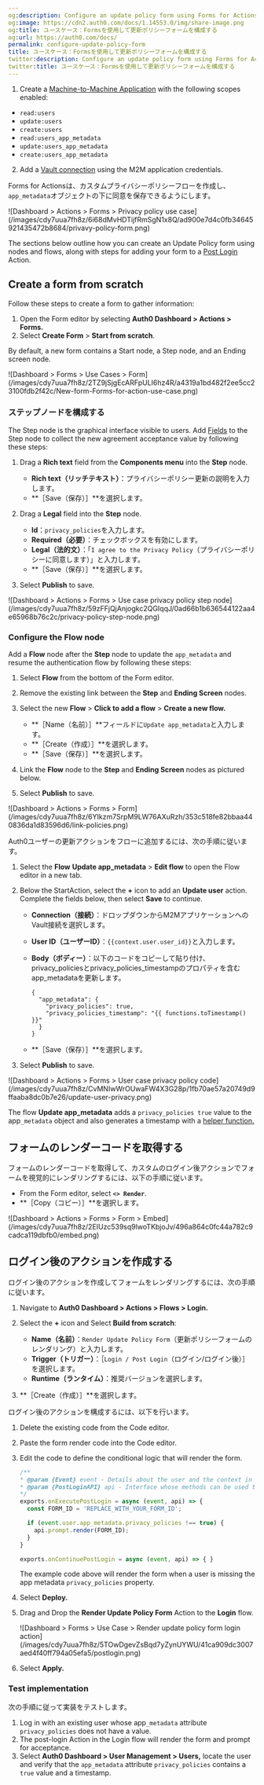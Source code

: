 ```yaml
---
og:description: Configure an update policy form using Forms for Actions
og:image: https://cdn2.auth0.com/docs/1.14553.0/img/share-image.png
og:title: ユースケース：Formsを使用して更新ポリシーフォームを構成する
og:url: https://auth0.com/docs/
permalink: configure-update-policy-form
title: ユースケース：Formsを使用して更新ポリシーフォームを構成する
twitter:description: Configure an update policy form using Forms for Actions
twitter:title: ユースケース：Formsを使用して更新ポリシーフォームを構成する
---
```


<Card title="Before you start">

1. Create a [Machine-to-Machine Application](/docs/get-started/auth0-overview/create-applications/machine-to-machine-apps) with the following scopes enabled:

* `read:users`
* `update:users`
* `create:users`
* `read:users_app_metadata`
* `update:users_app_metadata`
* `create:users_app_metadata`

2. Add a [Vault connection](/docs/customize/forms/vault) using the M2M application credentials.

</Card>

Forms for Actionsは、カスタムプライバシーポリシーフローを作成し、`app_metadata`オブジェクトの下に同意を保存できるようにします。

<Frame>![Dashboard > Actions > Forms > Privacy policy use case](/images/cdy7uua7fh8z/6i68dMvHDTijfRmSgN1x8Q/ad900e7d4c0fb34645921435472b8684/privavy-policy-form.png)</Frame>

The sections below outline how you can create an Update Policy form using nodes and flows, along with steps for adding your form to a [Post Login](/docs/customize/actions/explore-triggers/signup-and-login-triggers/login-trigger) Action.

## Create a form from scratch

Follow these steps to create a form to gather information:

1. Open the Form editor by selecting **Auth0 Dashboard > Actions > Forms.**
2. Select **Create Form** > **Start from scratch**.

By default, a new form contains a Start node, a Step node, and an Ending screen node.

<Frame>![Dashboard > Forms > Use Cases > Form](/images/cdy7uua7fh8z/2TZ9jSjgEcARFpULI6hz4R/a4319a1bd482f2ee5cc23100fdb2f42c/New-form-Forms-for-action-use-case.png)</Frame>

### ステップノードを構成する

The Step node is the graphical interface visible to users. Add [Fields](/docs/customize/forms/nodes-and-components) to the Step node to collect the new agreement acceptance value by following these steps:

1. Drag a **Rich text** field from the **Components menu** into the **Step** node.

   * **Rich text（リッチテキスト）**：プライバシーポリシー更新の説明を入力します。
   * **［Save（保存）］**を選択します。
2. Drag a **Legal** field into the **Step** node.

   * **Id**：`privacy_policies`を入力します。
   * **Required（必要）**：チェックボックスを有効にします。
   * **Legal（法的文）**：「`I agree to the Privacy Policy`（プライバシーポリシーに同意します）」と入力します。
   * **［Save（保存）］**を選択します。
3. Select **Publish** to save.

<Frame>![Dashboard > Actions > Forms > Use case privacy policy step node](/images/cdy7uua7fh8z/59zFFjQjAnjogkc2QGIqqJ/0ad66b1b636544122aa4e65968b76c2c/privacy-policy-step-node.png)</Frame>

### Configure the Flow node

Add a **Flow** node after the **Step** node to update the `app_metadata` and resume the authentication flow by following these steps:

1. Select **Flow** from the bottom of the Form editor.
2. Remove the existing link between the **Step** and **Ending Screen** nodes.
3. Select the new **Flow** > **Click to add a flow** > **Create a new flow.**

   * **［Name（名前）］**フィールドに`Update app_metadata`と入力します。
   * **［Create（作成）］**を選択します。
   * **［Save（保存）］**を選択します。
4. Link the **Flow** node to the **Step** and **Ending Screen** nodes as pictured below.
5. Select **Publish** to save.

<Frame>![Dashboard > Actions > Forms > Form](/images/cdy7uua7fh8z/6YIkzm7SrpM9LW76AXuRzh/353c518fe82bbaa440836da1d83596d6/link-policies.png)</Frame>

Auth0ユーザーの更新アクションをフローに追加するには、次の手順に従います。

1. Select the **Flow** **Update app_metadata** > **Edit flow** to open the Flow editor in a new tab.
2. Below the StartAction, select the **+** icon to add an **Update user** action. Complete the fields below, then select **Save** to continue.

   * **Connection（接続）**：ドロップダウンからM2MアプリケーションへのVault接続を選択します。
   * **User ID（ユーザーID）**：`{{context.user.user_id}}`と入力します。
   * **Body（ボディー）**：以下のコードをコピーして貼り付け、privacy_policiesとprivacy_policies_timestampのプロパティを含むapp_metadataを更新します。

     ```text lines
     {
       "app_metadata": {
         "privacy_policies": true,
         "privacy_policies_timestamp": "{{ functions.toTimestamp() }}"
       }
     }
     ```

     

     
   * **［Save（保存）］**を選択します。
3. Select **Publish** to save.

<Frame>![Dashboard > Actions > Forms > User case privacy policy code](/images/cdy7uua7fh8z/CvMNIwWrOUwaFW4X3G28p/1fb70ae57a20749d9ffaaba8dc0b7e26/update-user-privacy.png)</Frame>

<Callout icon="file-lines" color="#0EA5E9" iconType="regular">

The flow **Update app_metadata** adds a `privacy_policies true` value to the app`_metadata` object and also generates a timestamp with a [helper function.](/docs/customize/forms/variables)

</Callout>

## フォームのレンダーコードを取得する

フォームのレンダーコードを取得して、カスタムのログイン後アクションでフォームを視覚的にレンダリングするには、以下の手順に従います。

* From the Form editor, select **`<> Render`**.
* **［Copy（コピー）］**を選択します。

<Frame>![Dashboard > Actions > Forms > Form > Embed](/images/cdy7uua7fh8z/2EIUzc539sq9lwoTKbjoJv/496a864c0fc44a782c9cadca119dbfb0/embed.png)</Frame>

## ログイン後のアクションを作成する

ログイン後のアクションを作成してフォームをレンダリングするには、次の手順に従います。

1. Navigate to **Auth0 Dashboard > Actions > Flows > Login.**
2. Select the **+** icon and Select **Build from scratch**:

   * **Name（名前）**：`Render Update Policy Form`（更新ポリシーフォームのレンダリング）と入力します。
   * **Trigger（トリガー）**：［`Login / Post Login`（ログイン/ログイン後）］を選択します。
   * **Runtime（ランタイム）**：推奨バージョンを選択します。
3. **［Create（作成）］**を選択します。

ログイン後のアクションを構成するには、以下を行います。

1. Delete the existing code from the Code editor.
2. Paste the form render code into the Code editor.
3. Edit the code to define the conditional logic that will render the form.

   ```javascript lines
   /**
   * @param {Event} event - Details about the user and the context in which they are logging in.
   * @param {PostLoginAPI} api - Interface whose methods can be used to change the behavior of the login.
   */
   exports.onExecutePostLogin = async (event, api) => {
     const FORM_ID = 'REPLACE_WITH_YOUR_FORM_ID';

     if (event.user.app_metadata.privacy_policies !== true) {
       api.prompt.render(FORM_ID);
     }
   }

   exports.onContinuePostLogin = async (event, api) => { }
   ```


   

   

   <Callout icon="file-lines" color="#0EA5E9" iconType="regular">

   The example code above will render the form when a user is missing the app metadata `privacy_policies` property.

   </Callout>
4. Select **Deploy.**
5. Drag and Drop the **Render Update Policy Form** Action to the **Login** flow.

   <Frame>![Dashboard > Forms > Use Case > Render update policy form login action](/images/cdy7uua7fh8z/5TOwDgevZsBqd7yZynUYWU/41ca909dc3007aed4f40ff794a05efa5/postlogin.png)</Frame>
6. Select **Apply.**

### Test implementation

次の手順に従って実装をテストします。

1. Log in with an existing user whose app`_metadata` attribute `privacy_policies` does not have a value.
2. The post-login Action in the Login flow will render the form and prompt for acceptance.
3. Select **Auth0 Dashboard > User Management > Users,** locate the user and verify that the `app_metadata` attribute `privacy_policies` contains a `true` value and a timestamp.
